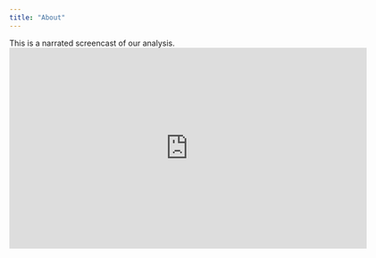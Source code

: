 ```yaml
---
title: "About"
---
```

 This is a narrated screencast of our analysis.
<br><iframe width="640" height="360" src="https://www.youtube.com/embed/ROG3dc-wHI8" frameborder="0" allow="accelerometer; autoplay; encrypted-media; gyroscope; picture-in-picture" allowfullscreen></iframe>